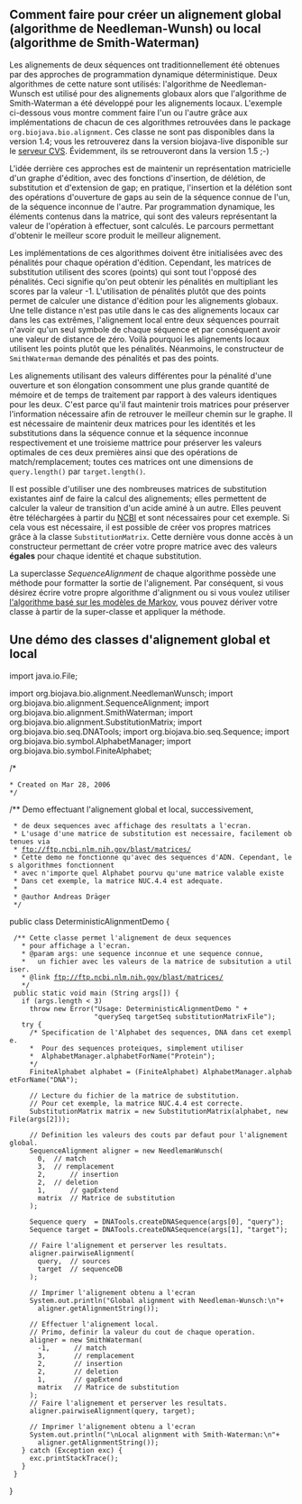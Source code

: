 == Comment faire pour cr&eacute;er un alignement global (algorithme de Needleman-Wunsh) ou local (algorithme de Smith-Waterman) ==

Les alignements de deux s&eacute;quences ont traditionnellement &eacute;t&eacute; obtenues par des approches de programmation dynamique d&eacute;terministique. Deux algorithmes de cette nature sont utilis&eacute;s: l'algorithme de Needleman-Wunsch est utilis&eacute; pour des alignements globaux alors que l'algorithme de Smith-Waterman a &eacute;t&eacute; d&eacute;velopp&eacute; pour les alignements locaux. L'exemple ci-dessous vous montre comment faire l'un ou l'autre gr&acirc;ce aux impl&eacute;mentations de chacun de ces algorithmes retrouv&eacute;es dans le package <code>org.biojava.bio.alignment</code>. Ces classe ne sont pas disponibles dans la version 1.4; vous les retrouverez dans la version biojava-live disponible sur le [http://cvs.biojava.org serveur CVS]. &Eacute;videmment, ils se retrouveront dans la version 1.5 ;-)

L'id&eacute;e derri&egrave;re ces approches est de maintenir un repr&eacute;sentation matricielle d'un graphe d'&eacute;dition, avec des fonctions d'insertion, de d&eacute;l&eacute;tion, de substitution et d'extension de gap; en pratique, l'insertion et la d&eacute;l&eacute;tion sont des op&eacute;rations d'ouverture de gaps au sein de la s&eacute;quence connue de l'un, de la s&eacute;quence inconnue de l'autre. Par programmation dynamique, les &eacute;l&eacute;ments contenus dans la matrice, qui sont des valeurs repr&eacute;sentant la valeur de l'op&eacute;ration &agrave; effectuer, sont calcul&eacute;s. Le parcours permettant d'obtenir le meilleur score produit le meilleur alignement. 

Les implémentations de ces algorithmes doivent être initialisées avec des pénalités pour chaque opération d'édition. Cependant, les matrices de substitution utilisent des scores (points) qui sont tout l'opposé des pénalités. Ceci signifie qu'on peut obtenir les pénalités en multipliant les scores par la valeur -1. L'utilisation de pénalités plutôt que des points permet de calculer une distance d'édition pour les alignements globaux. Une telle distance n'est pas utile dans le cas des alignements locaux car dans les cas extrêmes, l'alignement local entre deux séquences pourrait n'avoir qu'un seul symbole de chaque séquence et par conséquent avoir une valeur de distance de zéro. Voilà pourquoi les alignements locaux utilisent les points plutôt que les pénalités. Néanmoins, le constructeur de <code>SmithWaterman</code> demande des pénalités et pas des points.

Les alignements utilisant des valeurs diff&eacute;rentes pour la p&eacute;nalit&eacute; d'une ouverture et son &eacute;longation consomment une plus grande quantit&eacute; de m&eacute;moire et de temps de traitement par rapport &agrave; des valeurs identiques pour les deux. C'est parce qu'il faut maintenir trois matrices pour pr&eacute;server l'information n&eacute;cessaire afin de retrouver le meilleur chemin sur le graphe. Il est n&eacute;cessaire de maintenir deux matrices pour les identit&eacute;s et les substitutions dans la séquence connue et la séquence inconnue respectivement et une troisieme mattrice pour  préserver les valeurs optimales de ces deux premières ainsi que des opérations de match/remplacement; toutes ces matrices ont une dimensions de <code>query.length()</code> par <code>target.length()</code>.

Il est possible d'utiliser une des nombreuses matrices de substitution existantes ainf de faire la calcul des alignements; elles permettent de calculer la valeur de transition d'un acide amin&eacute; &agrave; un autre. Elles peuvent &ecirc;tre t&eacute;l&eacute;charg&eacute;es &agrave; partir du [ftp://ftp.ncbi.nlm.nih.gov/blast/matrices/ NCBI] et sont n&eacute;cessaires pour cet exemple. Si cela vous est nécessaire, il est possible de créer vos propres matrices grâce à la classe <code>SubstitutionMatrix</code>. Cette dernière vous donne accès à un constructeur permettant de créer votre propre matrice avec des valeurs '''égales''' pour chaque identité et chaque substitution.

La superclasse ''SequenceAlignment'' de chaque algorithme poss&egrave;de une m&eacute;thode pour formatter la sortie de l'alignement. Par cons&eacute;quent, si vous d&eacute;sirez &eacute;crire votre propre algorithme d'alignment ou si vous voulez utiliser [[BioJava:CookbookFrench:DP:PairWise|l'algorithme bas&eacute; sur les mod&egrave;les de Markov]], vous pouvez d&eacute;river votre classe &agrave; partir de la super-classe et appliquer la m&eacute;thode.

== Une d&eacute;mo des classes d'alignement global et local ==

<java>
import java.io.File;

import org.biojava.bio.alignment.NeedlemanWunsch;
import org.biojava.bio.alignment.SequenceAlignment;
import org.biojava.bio.alignment.SmithWaterman;
import org.biojava.bio.alignment.SubstitutionMatrix;
import org.biojava.bio.seq.DNATools;
import org.biojava.bio.seq.Sequence;
import org.biojava.bio.symbol.AlphabetManager;
import org.biojava.bio.symbol.FiniteAlphabet;

/*
 * Created on Mar 28, 2006
 */

/** Demo effectuant l'alignement global et local, successivement,
  * de deux sequences avec affichage des resultats a l'ecran. 
  * L'usage d'une matrice de substitution est necessaire, facilement obtenues via
  * ftp://ftp.ncbi.nlm.nih.gov/blast/matrices/
  * Cette demo ne fonctionne qu'avec des sequences d'ADN. Cependant, les algorithmes fonctionnent 
  * avec n'importe quel Alphabet pourvu qu'une matrice valable existe 
  * Dans cet exemple, la matrice NUC.4.4 est adequate.
  *
  * @author Andreas Dr&auml;ger
  */
public class DeterministicAlignmentDemo {

  /** Cette classe permet l'alignement de deux sequences 
    * pour affichage a l'ecran.
    * @param args: une sequence inconnue et une sequence connue, 
    *   un fichier avec les valeurs de la matrice de subsitution a utiliser.
    * @link ftp://ftp.ncbi.nlm.nih.gov/blast/matrices/
    */
  public static void main (String args[]) {
    if (args.length < 3)
	  throw new Error("Usage: DeterministicAlignmentDemo " +
	                  "querySeq targetSeq substitutionMatrixFile");
    try {
      /* Specification de l'Alphabet des sequences, DNA dans cet exemple.
      *  Pour des sequences proteiques, simplement utiliser
      *  AlphabetManager.alphabetForName("Protein");
      */      
      FiniteAlphabet alphabet = (FiniteAlphabet) AlphabetManager.alphabetForName("DNA");
      
      // Lecture du fichier de la matrice de substitution. 
      // Pour cet exemple, la matrice NUC.4.4 est correcte.
      SubstitutionMatrix matrix = new SubstitutionMatrix(alphabet, new File(args[2]));
      
      // Definition les valeurs des couts par defaut pour l'alignement global.
      SequenceAlignment aligner = new NeedlemanWunsch( 
        0, 	// match
        3,	// remplacement
        2,      // insertion
        2,	// deletion
        1,      // gapExtend
        matrix 	// Matrice de substitution
      );

      Sequence query  = DNATools.createDNASequence(args[0], "query");
      Sequence target = DNATools.createDNASequence(args[1], "target");

      // Faire l'alignement et perserver les resultats.
      aligner.pairwiseAlignment(
        query,  // sources
        target  // sequenceDB
      );

      // Imprimer l'alignement obtenu a l'ecran
      System.out.println("Global alignment with Needleman-Wunsch:\n"+
        aligner.getAlignmentString());	  
	  
      // Effectuer l'alignement local. 
      // Primo, definir la valeur du cout de chaque operation.
      aligner = new SmithWaterman(
        -1,      // match
        3,       // remplacement 
        2,       // insertion
        2,       // deletion
        1,       // gapExtend
        matrix   // Matrice de substitution
      );
      // Faire l'alignement et perserver les resultats.
      aligner.pairwiseAlignment(query, target);

      // Imprimer l'alignement obtenu a l'ecran
      System.out.println("\nLocal alignment with Smith-Waterman:\n"+
        aligner.getAlignmentString());
    } catch (Exception exc) {
      exc.printStackTrace();
    }
  }
}
</java>
